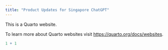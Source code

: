 ```yaml
---
title: "Product Updates for Singapore ChatGPT"
---
```


This is a Quarto website.

To learn more about Quarto websites visit <https://quarto.org/docs/websites>.

```r
1 + 1
```
